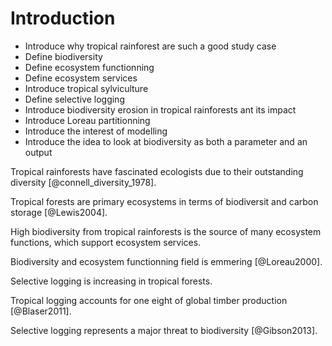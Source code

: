 # Introduction {-}

* Introduce why tropical rainforest are such a good study case
* Define biodiversity 
* Define ecosystem functionning
* Define ecosystem services
* Introduce tropical sylviculture
* Define selective logging
* Introduce biodiversity erosion in tropical rainforests ant its impact
* Introduce Loreau partitionning
* Introduce the interest of modelling
* Introduce the idea to look at biodiversity as both a parameter and an output

Tropical rainforests have fascinated ecologists due to their outstanding diversity [@connell_diversity_1978].

Tropical forests are primary ecosystems in terms of biodiversit and carbon storage [@Lewis2004].

High biodiversity from tropical rainforests is the source of many ecosystem functions, which support ecosystem services.

Biodiversity and ecosystem functionning field is emmering [@Loreau2000].

Selective logging is increasing in tropical forests.

Tropical logging accounts for one eight of global timber production [@Blaser2011].

Selective logging represents a major threat to biodiversity [@Gibson2013].

